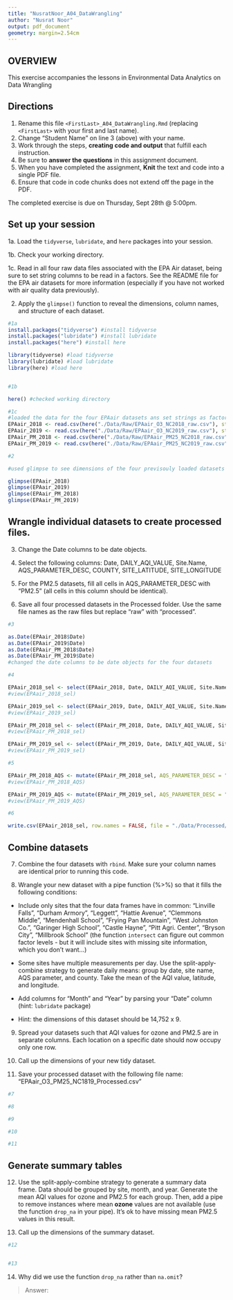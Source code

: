 ```yaml
---
title: "NusratNoor_A04_DataWrangling"
author: "Nusrat Noor"
output: pdf_document
geometry: margin=2.54cm
---
```


## OVERVIEW

This exercise accompanies the lessons in Environmental Data Analytics on Data Wrangling 

## Directions

1. Rename this file `<FirstLast>_A04_DataWrangling.Rmd` (replacing `<FirstLast>` with your first and last name).
2. Change "Student Name" on line 3 (above) with your name.
3. Work through the steps, **creating code and output** that fulfill each instruction.
4. Be sure to **answer the questions** in this assignment document.
5. When you have completed the assignment, **Knit** the text and code into a single PDF file.
6. Ensure that code in code chunks does not extend off the page in the PDF.

The completed exercise is due on Thursday, Sept 28th @ 5:00pm.

## Set up your session 

1a. Load the `tidyverse`,  `lubridate`, and `here` packages into your session.

1b. Check your working directory.

1c. Read in all four raw data files associated with the EPA Air dataset, being sure to set string columns to be read in a factors. See the README file for the EPA air datasets for more information (especially if you have not worked with air quality data previously). 

2. Apply the `glimpse()` function to reveal the dimensions, column names, and structure of each dataset. 

```r
#1a
install.packages("tidyverse") #install tidyverse
install.packages("lubridate") #install lubridate
install.packages("here") #install here 

library(tidyverse) #load tidyverse
library(lubridate) #load lubridate    
library(here) #load here


#1b 

here() #checked working directory

#1c 
#loaded the data for the four EPAair datasets ans set strings as factors 
EPAair_2018 <- read.csv(here("./Data/Raw/EPAair_O3_NC2018_raw.csv"), stringsAsFactors = TRUE) 
EPAair_2019 <- read.csv(here("./Data/Raw/EPAair_O3_NC2019_raw.csv"), stringsAsFactors = TRUE)
EPAair_PM_2018 <- read.csv(here("./Data/Raw/EPAair_PM25_NC2018_raw.csv"), stringsAsFactors = TRUE)
EPAair_PM_2019 <- read.csv(here("./Data/Raw/EPAair_PM25_NC2019_raw.csv"), stringsAsFactors = TRUE)

#2 

#used glimpse to see dimensions of the four previsouly loaded datasets

glimpse(EPAair_2018)
glimpse(EPAair_2019)
glimpse(EPAair_PM_2018)
glimpse(EPAair_PM_2019)

```


## Wrangle individual datasets to create processed files.

3. Change the Date columns to be date objects.

4. Select the following columns: Date, DAILY_AQI_VALUE, Site.Name, AQS_PARAMETER_DESC, COUNTY, SITE_LATITUDE, SITE_LONGITUDE

5. For the PM2.5 datasets, fill all cells in AQS_PARAMETER_DESC with "PM2.5" (all cells in this column should be identical).

6. Save all four processed datasets in the Processed folder. Use the same file names as the raw files but replace "raw" with "processed".

```r
#3

as.Date(EPAair_2018$Date)
as.Date(EPAair_2019$Date)
as.Date(EPAair_PM_2018$Date)
as.Date(EPAair_PM_2019$Date)
#changed the date columns to be date objects for the four datasets

#4

EPAair_2018_sel <- select(EPAair_2018, Date, DAILY_AQI_VALUE, Site.Name, AQS_PARAMETER_DESC, COUNTY: SITE_LONGITUDE)
#view(EPAair_2018_sel)

EPAair_2019_sel <- select(EPAair_2019, Date, DAILY_AQI_VALUE, Site.Name, AQS_PARAMETER_DESC, COUNTY: SITE_LONGITUDE)
#view(EPAair_2019_sel)

EPAair_PM_2018_sel <- select(EPAair_PM_2018, Date, DAILY_AQI_VALUE, Site.Name, AQS_PARAMETER_DESC, COUNTY: SITE_LONGITUDE)
#view(EPAair_PM_2018_sel)

EPAair_PM_2019_sel <- select(EPAair_PM_2019, Date, DAILY_AQI_VALUE, Site.Name, AQS_PARAMETER_DESC, COUNTY: SITE_LONGITUDE)
#view(EPAair_PM_2019_sel)

#5

EPAair_PM_2018_AQS <- mutate(EPAair_PM_2018_sel, AQS_PARAMETER_DESC = "PM2.5")
#view(EPAair_PM_2018_AQS)

EPAair_PM_2019_AQS <- mutate(EPAair_PM_2019_sel, AQS_PARAMETER_DESC = "PM2.5")
#view(EPAair_PM_2019_AQS)

#6

write.csv(EPAair_2018_sel, row.names = FALSE, file = "./Data/Processed/EPAair_O3_NC2018_processed.csv")


```


## Combine datasets

7. Combine the four datasets with `rbind`. Make sure your column names are identical prior to running this code.

8. Wrangle your new dataset with a pipe function (%>%) so that it fills the following conditions: 

  * Include only sites that the four data frames have in common: "Linville Falls", "Durham Armory", "Leggett", "Hattie Avenue", "Clemmons Middle", "Mendenhall School", "Frying Pan Mountain", "West Johnston Co.", "Garinger High School", "Castle Hayne", "Pitt Agri. Center", "Bryson City", "Millbrook School" (the function `intersect` can figure out common factor levels - but it will include sites with missing site information, which you don't want...) 

  * Some sites have multiple measurements per day. Use the split-apply-combine strategy to generate daily means: group by date, site name, AQS parameter, and county. Take the mean of the AQI value, latitude, and longitude.
  
  * Add columns for "Month" and "Year" by parsing your "Date" column (hint: `lubridate` package)
  
  * Hint: the dimensions of this dataset should be 14,752 x 9.

9. Spread your datasets such that AQI values for ozone and PM2.5 are in separate columns. Each location on a specific date should now occupy only one row.

10. Call up the dimensions of your new tidy dataset.

11. Save your processed dataset with the following file name: "EPAair_O3_PM25_NC1819_Processed.csv"

```r
#7 

#8 

#9

#10

#11

```


## Generate summary tables

12. Use the split-apply-combine strategy to generate a summary data frame. Data should be grouped by site, month, and year. Generate the mean AQI values for ozone and PM2.5 for each group. Then, add a pipe to remove instances where mean **ozone** values are not available (use the function `drop_na` in your pipe). It's ok to have missing mean PM2.5 values in this result. 

13. Call up the dimensions of the summary dataset.

```r

#12


#13


```

14. Why did we use the function `drop_na` rather than `na.omit`?

> Answer: 
